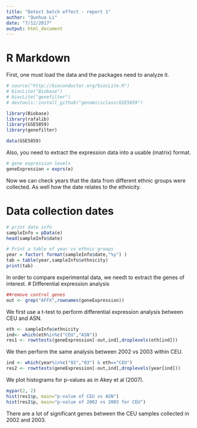 ```yaml
---
title: "Detect batch effect - report 1"
author: "Qunhua Li"
date: "7/12/2017"
output: html_document
---
```

# R Markdown
First, one must load the data and the packages need to analyze it.

```r
# source("http://bioconductor.org/biocLite.R")
# biocLite("Biobase")
# biocLite("genefilter")
# devtools::install_github("genomicsclass/GSE5859")

library(Biobase)
library(rafalib)
library(GSE5859)
library(genefilter)

data(GSE5859)
```

Also, you need to extract the expression data into a usable (matrix) format.

```r
# gene expression levels  
geneExpression = exprs(e)
```


Now we can check years that the data from different ethnic groups were collected. As well how the date relates to the ethnicity.

# Data collection dates
```r
# print date info
sampleInfo = pData(e)
head(sampleInfo$date)
```

```r
# Print a table of year vs ethnic groups
year = factor( format(sampleInfo$date,"%y") )
tab = table(year,sampleInfo$ethnicity)
print(tab)
```

In order to compare experimental data, we needt to extract the genes of interest.
# Differential expression analysis
```r
##remove control genes
out <- grep("AFFX",rownames(geneExpression))
```

We first use a t-test to perform differential expression analysis between CEU and ASN.
```r
eth <- sampleInfo$ethnicity
ind<- which(eth%in%c("CEU","ASN"))
res1 <- rowttests(geneExpression[-out,ind],droplevels(eth[ind]))
```

We then perform the same analysis between 2002 vs 2003 within CEU.
```r
ind <- which(year%in%c("02","03") & eth=="CEU")
res2 <- rowttests(geneExpression[-out,ind],droplevels(year[ind]))
```

We plot histograms for p-values as in Akey et al (2007). 
```r
mypar(2, 2)
hist(res1$p, main="p-value of CEU vs ASN")
hist(res2$p, main="p-value of 2002 vs 2003 for CEU")
```

There are a lot of significant genes between the CEU samples collected in 2002 and 2003. 